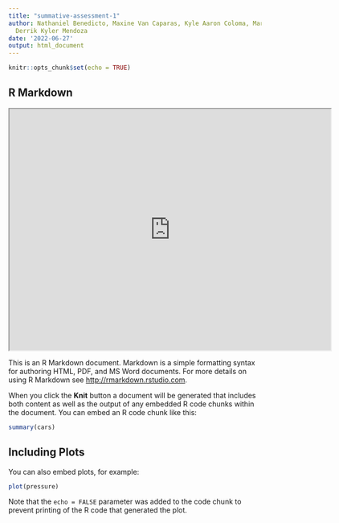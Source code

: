 ```yaml
---
title: "summative-assessment-1"
author: Nathaniel Benedicto, Maxine Van Caparas, Kyle Aaron Coloma, Marco Luis Coros,
  Derrik Kyler Mendoza
date: '2022-06-27'
output: html_document
---
```


```r
knitr::opts_chunk$set(echo = TRUE)
```

## R Markdown


<iframe src="https://drive.google.com/file/d/1GyTLZxwkWFRkbSyUHgtwwS9pH8tKRBww/preview" width="640" height="480" allow="autoplay"></iframe>

This is an R Markdown document. Markdown is a simple formatting syntax for authoring HTML, PDF, and MS Word documents. For more details on using R Markdown see <http://rmarkdown.rstudio.com>.

When you click the **Knit** button a document will be generated that includes both content as well as the output of any embedded R code chunks within the document. You can embed an R code chunk like this:

```r
summary(cars)
```

## Including Plots

You can also embed plots, for example:

```r
plot(pressure)
```

Note that the `echo = FALSE` parameter was added to the code chunk to prevent printing of the R code that generated the plot.
